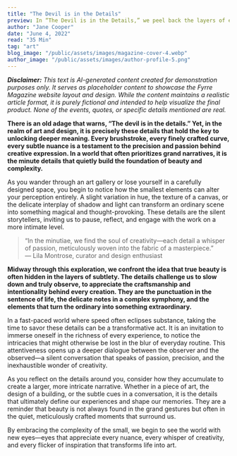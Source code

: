 ```yaml
---
title: "The Devil is in the Details"
preview: In “The Devil is in the Details,” we peel back the layers of everyday existence to reveal the profound significance hidden within the minutiae. This article invites you to explore how small, often overlooked details can transform ordinary moments into extraordinary experiences, urging you to appreciate the intricacies that shape our lives and art.
author: "Jane Cooper"
date: "June 4, 2022"
read: "35 Min"
tag: "art"
blog_image: "/public/assets/images/magazine-cover-4.webp"
author_image: "/public/assets/images/author-profile-5.png"
---
```


_**Disclaimer:** This text is AI-generated content created for demonstration purposes only. It serves as placeholder content to showcase the Fyrre Magazine website layout and design. While the content maintains a realistic article format, it is purely fictional and intended to help visualize the final product. None of the events, quotes, or specific details mentioned are real._

**There is an old adage that warns, “The devil is in the details.” Yet, in the realm of art and design, it is precisely these details that hold the key to unlocking deeper meaning. Every brushstroke, every finely crafted curve, every subtle nuance is a testament to the precision and passion behind creative expression. In a world that often prioritizes grand narratives, it is the minute details that quietly build the foundation of beauty and complexity.**

As you wander through an art gallery or lose yourself in a carefully designed space, you begin to notice how the smallest elements can alter your perception entirely. A slight variation in hue, the texture of a canvas, or the delicate interplay of shadow and light can transform an ordinary scene into something magical and thought-provoking. These details are the silent storytellers, inviting us to pause, reflect, and engage with the work on a more intimate level.

> “In the minutiae, we find the soul of creativity—each detail a whisper of passion, meticulously woven into the fabric of a masterpiece.”  
> — Lila Montrose, curator and design enthusiast

**Midway through this exploration, we confront the idea that true beauty is often hidden in the layers of subtlety. The details challenge us to slow down and truly observe, to appreciate the craftsmanship and intentionality behind every creation. They are the punctuation in the sentence of life, the delicate notes in a complex symphony, and the elements that turn the ordinary into something extraordinary.**

In a fast-paced world where speed often eclipses substance, taking the time to savor these details can be a transformative act. It is an invitation to immerse oneself in the richness of every experience, to notice the intricacies that might otherwise be lost in the blur of everyday routine. This attentiveness opens up a deeper dialogue between the observer and the observed—a silent conversation that speaks of passion, precision, and the inexhaustible wonder of creativity.

As you reflect on the details around you, consider how they accumulate to create a larger, more intricate narrative. Whether in a piece of art, the design of a building, or the subtle cues in a conversation, it is the details that ultimately define our experiences and shape our memories. They are a reminder that beauty is not always found in the grand gestures but often in the quiet, meticulously crafted moments that surround us.

By embracing the complexity of the small, we begin to see the world with new eyes—eyes that appreciate every nuance, every whisper of creativity, and every flicker of inspiration that transforms life into art.
